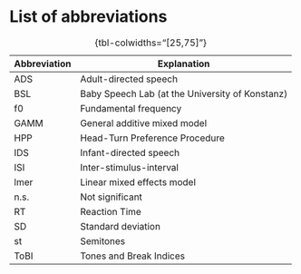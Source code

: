 # List of abbreviations {#abbreviations .unnumbered .unlisted}

<!--# check what I used -->

| Abbreviation | Explanation                                     |
|--------------|-------------------------------------------------|
| ADS          | Adult-directed speech                           |
| BSL          | Baby Speech Lab (at the University of Konstanz) |
| f0           | Fundamental frequency                           |
| GAMM         | General additive mixed model                    |
| HPP          | Head-Turn Preference Procedure                  |
| IDS          | Infant-directed speech                          |
| ISI          | Inter-stimulus-interval                         |
| lmer         | Linear mixed effects model                      |
| n.s.         | Not significant                                 |
| RT           | Reaction Time                                   |
| SD           | Standard deviation                              |
| st           | Semitones                                       |
| ToBI         | Tones and Break Indices                         |

: {tbl-colwidths="\[25,75\]"}

```{=html}
<!--
The following line is required to re-set page numbering after preliminary material in the pdf output. Do not remove
-->
```

\clearpage\pagenumbering{arabic}\setcounter{page}{1}

